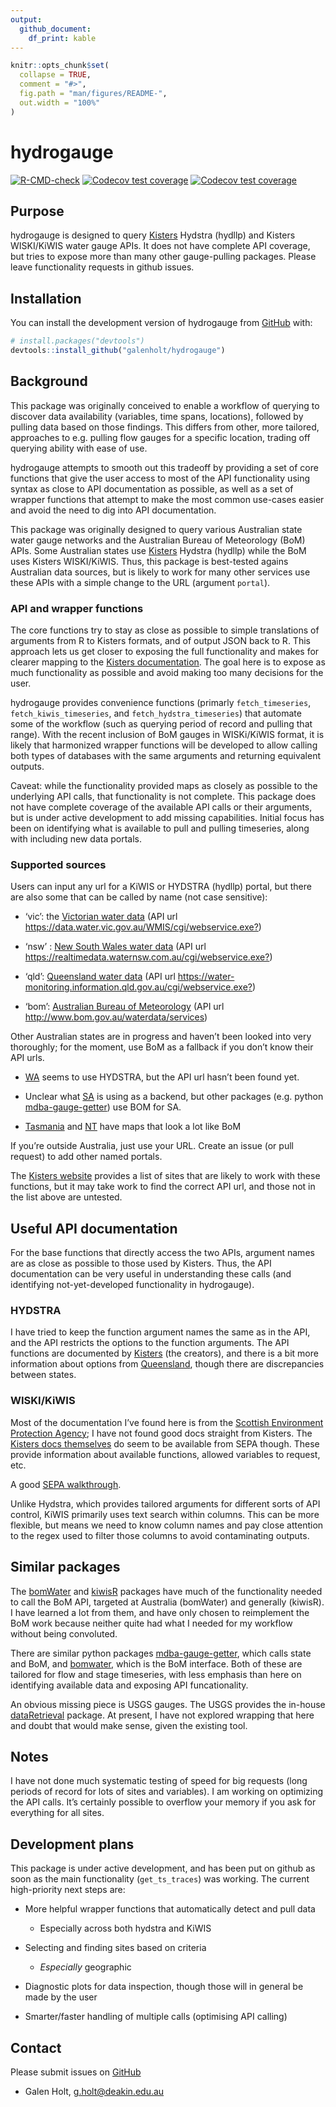```yaml
---
output: 
  github_document:
    df_print: kable
---
```


<!-- README.md is generated from README.Rmd. Please edit that file -->

```r
knitr::opts_chunk$set(
  collapse = TRUE,
  comment = "#>",
  fig.path = "man/figures/README-",
  out.width = "100%"
)
```

# hydrogauge

<!-- badges: start -->

[![R-CMD-check](https://github.com/galenholt/hydrogauge/actions/workflows/R-CMD-check.yaml/badge.svg)](https://github.com/galenholt/hydrogauge/actions/workflows/R-CMD-check.yaml) [![Codecov test coverage](https://codecov.io/gh/galenholt/hydrogauge/graph/badge.svg)](https://app.codecov.io/gh/galenholt/hydrogauge)
[![Codecov test coverage](https://codecov.io/gh/galenholt/hydrogauge/graph/badge.svg)](https://app.codecov.io/gh/galenholt/hydrogauge)
<!-- badges: end -->

## Purpose

hydrogauge is designed to query [Kisters](https://resources.kisters.com.au/public/kisters-web-publishing/) Hydstra (hydllp) and Kisters WISKI/KiWIS water gauge APIs. It does not have complete API coverage, but tries to expose more than many other gauge-pulling packages. Please leave functionality requests in github issues.

## Installation

You can install the development version of hydrogauge from [GitHub](https://github.com/) with:

``` r
# install.packages("devtools")
devtools::install_github("galenholt/hydrogauge")
```

## Background

This package was originally conceived to enable a workflow of querying to discover data availability (variables, time spans, locations), followed by pulling data based on those findings. This differs from other, more tailored, approaches to e.g. pulling flow gauges for a specific location, trading off querying ability with ease of use.

hydrogauge attempts to smooth out this tradeoff by providing a set of core functions that give the user access to most of the API functionality using syntax as close to API documentation as possible, as well as a set of wrapper functions that attempt to make the most common use-cases easier and avoid the need to dig into API documentation.

This package was originally designed to query various Australian state water gauge networks and the Australian Bureau of Meteorology (BoM) APIs. Some Australian states use [Kisters](https://resources.kisters.com.au/public/kisters-web-publishing/) Hydstra (hydllp) while the BoM uses Kisters WISKI/KiWIS. Thus, this package is best-tested agains Australian data sources, but is likely to work for many other services use these APIs with a simple change to the URL (argument `portal`).

### API and wrapper functions

The core functions try to stay as close as possible to simple translations of arguments from R to Kisters formats, and of output JSON back to R. This approach lets us get closer to exposing the full functionality and makes for clearer mapping to the [Kisters documentation](https://kisters.com.au/doco/hydllp.htm). The goal here is to expose as much functionality as possible and avoid making too many decisions for the user.

hydrogauge provides convenience functions (primarly `fetch_timeseries`, `fetch_kiwis_timeseries`, and `fetch_hydstra_timeseries`) that automate some of the workflow (such as querying period of record and pulling that range). With the recent inclusion of BoM gauges in WISKi/KiWIS format, it is likely that harmonized wrapper functions will be developed to allow calling both types of databases with the same arguments and returning equivalent outputs.

Caveat: while the functionality provided maps as closely as possible to the underlying API calls, that functionality is not complete. This package does not have complete coverage of the available API calls or their arguments, but is under active development to add missing capabilities. Initial focus has been on identifying what is available to pull and pulling timeseries, along with including new data portals.

### Supported sources

Users can input any url for a KiWIS or HYDSTRA (hydllp) portal, but there are also some that can be called by name (not case sensitive):

-   'vic': the [Victorian water data](https://data.water.vic.gov.au/static.htm) (API url <https://data.water.vic.gov.au/WMIS/cgi/webservice.exe?>)

-   'nsw' : [New South Wales water data](https://realtimedata.waternsw.com.au/) (API url <https://realtimedata.waternsw.com.au/cgi/webservice.exe?>)

-   'qld': [Queensland water data](https://water-monitoring.information.qld.gov.au/) (API url <https://water-monitoring.information.qld.gov.au/cgi/webservice.exe?>)

-   'bom': [Australian Bureau of Meteorology](http://www.bom.gov.au/waterdata) (API url <http://www.bom.gov.au/waterdata/services>)

Other Australian states are in progress and haven't been looked into very thoroughly; for the moment, use BoM as a fallback if you don't know their API urls.

-   [WA](https://wir.water.wa.gov.au/Pages/Water-Information-Reporting.aspx) seems to use HYDSTRA, but the API url hasn't been found yet.

-   Unclear what [SA](https://water.data.sa.gov.au/) is using as a backend, but other packages (e.g. python [mdba-gauge-getter](https://github.com/MDBAuth/MDBA_Gauge_Getter)) use BOM for SA.

-   [Tasmania](https://portal.wrt.tas.gov.au/Data) and [NT](https://ntg.aquaticinformatics.net/Data) have maps that look a lot like BoM

If you're outside Australia, just use your URL. Create an issue (or pull request) to add other named portals.

The [Kisters website](https://resources.kisters.com.au/public/kisters-web-publishing/) provides a list of sites that are likely to work with these functions, but it may take work to find the correct API url, and those not in the list above are untested.

## Useful API documentation

For the base functions that directly access the two APIs, argument names are as close as possible to those used by Kisters. Thus, the API documentation can be very useful in understanding these calls (and identifying not-yet-developed functionality in hydrogauge).

### HYDSTRA

I have tried to keep the function argument names the same as in the API, and the API restricts the options to the function arguments. The API functions are documented by [Kisters](https://kisters.com.au/doco/hydllp.htm) (the creators), and there is a bit more information about options from [Queensland](https://water-monitoring.information.qld.gov.au/wini/Documents/RDMW_API_doco.pdf), though there are discrepancies between states.

### WISKI/KiWIS

Most of the documentation I've found here is from the [Scottish Environment Protection Agency](sepa.org.uk); I have not found good docs straight from Kisters. The [Kisters docs themselves](https://timeseries.sepa.org.uk/KiWIS/KiWIS?datasource=0&service=kisters&type=queryServices&request=getrequestinfo) do seem to be available from SEPA though. These provide information about available functions, allowed variables to request, etc.

A good [SEPA walkthrough](https://timeseriesdoc.sepa.org.uk/api-documentation/api-function-reference/principal-query-functions).

Unlike Hydstra, which provides tailored arguments for different sorts of API control, KiWIS primarily uses text search within columns. This can be more flexible, but means we need to know column names and pay close attention to the regex used to filter those columns to avoid contaminating outputs.

## Similar packages

The [bomWater](https://github.com/buzacott/bomWater) and [kiwisR](https://github.com/rywhale/kiwisR) packages have much of the functionality needed to call the BoM API, targeted at Australia (bomWater) and generally (kiwisR). I have learned a lot from them, and have only chosen to reimplement the BoM work because neither quite had what I needed for my workflow without being convoluted.

There are similar python packages [mdba-gauge-getter](https://github.com/MDBAuth/MDBA_Gauge_Getter), which calls state and BoM, and [bomwater](github.com/csiro-hydroinformatics/pybomwater), which is the BoM interface. Both of these are tailored for flow and stage timeseries, with less emphasis than here on identifying available data and exposing API funcationality.

An obvious missing piece is USGS gauges. The USGS provides the in-house [dataRetrieval](https://github.com/DOI-USGS/dataRetrieval) package. At present, I have not explored wrapping that here and doubt that would make sense, given the existing tool.

## Notes

I have not done much systematic testing of speed for big requests (long periods of record for lots of sites and variables). I am working on optimizing the API calls. It's certainly possible to overflow your memory if you ask for everything for all sites.

## Development plans

This package is under active development, and has been put on github as soon as the main functionality (`get_ts_traces`) was working. The current high-priority next steps are:

-   More helpful wrapper functions that automatically detect and pull data

    -   Especially across both hydstra and KiWIS

-   Selecting and finding sites based on criteria

    -   *Especially* geographic

-   Diagnostic plots for data inspection, though those will in general be made by the user

-   Smarter/faster handling of multiple calls (optimising API calling)

## Contact

Please submit issues on [GitHub](https://github.com/galenholt/hydrogauge/issues)

-   Galen Holt, [g.holt\@deakin.edu.au](mailto:g.holt@deakin.edu.au){.email}
